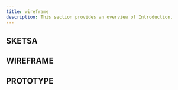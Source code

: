 ```yaml
---
title: wireframe
description: This section provides an overview of Introduction.
---
```


## SKETSA
<CardGrid>
  <Card
    title= "Sketsa"
    image= "/images/sketsa.png"
    external= {true}
    variant="image"
  />
</CardGrid>

## WIREFRAME
<CardGrid>
  <Card
    title= "Wireframe"
    image= "/images/wr1.png"
    external= {true}
    variant="image"
  />
  <Card
    title= "Wireframe"
    image= "/images/wr2.png"
    external= {true}
    variant="image"
  />
  <Card
    title= "Wireframe"
    image= "/images/wr3.png"
    external= {true}
    variant="image"
  />
  <Card
    title= "Wireframe"
    image= "/images/wr4.png"
    external= {true}
    variant="image"
  />
</CardGrid>

## PROTOTYPE
<CardGrid>
  <Card
    title= "Prototype"
    image= "/images/prototype1.png"
    external= {true}
    variant="image"
  />
  <Card
    title= "Prototype"
    image= "/images/prototype2.png"
    external= {true}
    variant="image"
  />
  <Card
    title= "Prototype"
    image= "/images/prototype3.png"
    external= {true}
    variant="image"
  />
  <Card
    title= "Prototype"
    image= "/images/prototype4.png"
    external= {true}
    variant="image"
  />
  <Card
    title= "Prototype"
    image= "/images/prototype5.png"
    external= {true}
    variant="image"
  />
  <Card
    title= "Prototype"
    image= "/images/prototype6.png"
    external= {true}
    variant="image"
  />
</CardGrid>